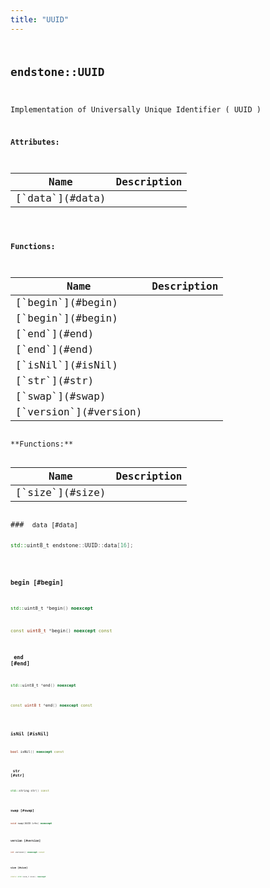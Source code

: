 ```yaml
---
title: "UUID"
---
```


## <code className="doc-symbol doc-symbol-class"/> endstone::UUID

Implementation of Universally Unique Identifier ( UUID )










**Attributes:**

<table>
<thead>
   <tr>
      <th>Name</th>
      <th>Description</th>
   </tr>
</thead>
<tbody>
<tr key="classendstone_1_1_u_u_i_d_1a1364e6289755ab27da41bf19976530d1">
    <td>[`data`](#data)</td>
    <td></td>
</tr>
</tbody>
</table>







**Functions:**

<table>
<thead>
   <tr>
      <th>Name</th>
      <th>Description</th>
   </tr>
</thead>
<tbody>
<tr key="classendstone_1_1_u_u_i_d_1aa0bd3b5d88e662f58bd7dc3695be1da4">
    <td>[`begin`](#begin)</td>
    <td></td>
</tr>
<tr key="classendstone_1_1_u_u_i_d_1af0a0cf716be9f38cc598f04cc3dc69f9">
    <td>[`begin`](#begin)</td>
    <td></td>
</tr>
<tr key="classendstone_1_1_u_u_i_d_1ae1d61e41a23e8202cdc844ad2c831fe3">
    <td>[`end`](#end)</td>
    <td></td>
</tr>
<tr key="classendstone_1_1_u_u_i_d_1a2a4791e3c8e433cb181f0f2e5cd16093">
    <td>[`end`](#end)</td>
    <td></td>
</tr>
<tr key="classendstone_1_1_u_u_i_d_1a4e2f46b83b69f6bfc59456083849da00">
    <td>[`isNil`](#isNil)</td>
    <td></td>
</tr>
<tr key="classendstone_1_1_u_u_i_d_1af4c18bdc295b4607ff4f82374b67fc02">
    <td>[`str`](#str)</td>
    <td></td>
</tr>
<tr key="classendstone_1_1_u_u_i_d_1a0f9e2913aaa2ce04017cd62bfca446d9">
    <td>[`swap`](#swap)</td>
    <td></td>
</tr>
<tr key="classendstone_1_1_u_u_i_d_1a1d5154c476140540420483ac9e435c59">
    <td>[`version`](#version)</td>
    <td></td>
</tr>
</tbody>
</table>
**Functions:**

<table>
<thead>
   <tr>
      <th>Name</th>
      <th>Description</th>
   </tr>
</thead>
<tbody>
<tr key="classendstone_1_1_u_u_i_d_1a887f4ce97cfcceb75784345c13c691ed">
    <td>[`size`](#size)</td>
    <td></td>
</tr>
</tbody>
</table>
### <code className="doc-symbol doc-symbol-variable"/> data [#data]

```cpp
std::uint8_t endstone::UUID::data[16];
```
### <code className="doc-symbol doc-symbol-function"/> begin [#begin]



```cpp
std::uint8_t *begin() noexcept
```

```cpp
const uint8_t *begin() noexcept const
```
### <code className="doc-symbol doc-symbol-function"/> end [#end]



```cpp
std::uint8_t *end() noexcept
```

```cpp
const uint8_t *end() noexcept const
```
### <code className="doc-symbol doc-symbol-function"/> isNil [#isNil]

```cpp
bool isNil() noexcept const
```
### <code className="doc-symbol doc-symbol-function"/> str [#str]

```cpp
std::string str() const
```
### <code className="doc-symbol doc-symbol-function"/> swap [#swap]

```cpp
void swap(UUID &rhs) noexcept
```
### <code className="doc-symbol doc-symbol-function"/> version [#version]

```cpp
int version() noexcept const
```
### <code className="doc-symbol doc-symbol-function"/> size [#size]

```cpp
static std::size_t size() noexcept
```